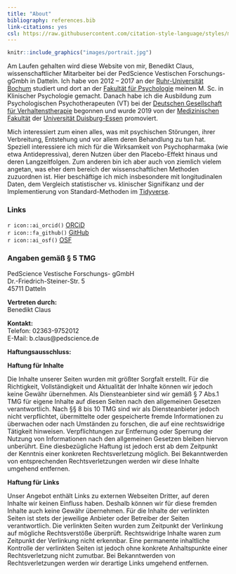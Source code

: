 ```yaml
---
title: "About"
bibliography: references.bib
link-citations: yes
csl: https://raw.githubusercontent.com/citation-style-language/styles/master/apa.csl
---
```



```r
knitr::include_graphics("images/portrait.jpg")
```

Am Laufen gehalten wird diese Website von mir, Benedikt Claus, wissenschaftlicher Mitarbeiter bei der PedScience Vestischen Forschungs-gGmbh in Datteln. Ich habe von 2012 -- 2017 an der [Ruhr-Universität Bochum](https://www.ruhr-uni-bochum.de/de)  studiert und dort an der [Fakultät für Psychologie](http://www.psy.ruhr-uni-bochum.de/index.html.de) meinen M. Sc. in Klinischer Psychologie gemacht. Danach habe ich die Ausbildung zum Psychologischen Psychotherapeuten (VT) bei der [Deutschen Gesellschaft für Verhaltenstherapie](https://www.dgvt.de/aktuelles/) begonnen und wurde 2019 von der [Medizinischen Fakultät](https://www.uni-due.de/med/) der [Universität Duisburg-Essen](https://www.uni-due.de/de/index.php) promoviert.

Mich interessiert zum einen alles, was mit psychischen Störungen, ihrer Verbreitung, Entstehung und vor allem deren Behandlung zu tun hat. Speziell interessiere ich mich für die Wirksamkeit von Psychopharmaka (wie etwa Antidepressiva), deren Nutzen über den Placebo-Effekt hinaus und deren Langzeitfolgen. Zum anderen bin ich aber auch von ziemlich vielem angetan, was eher dem bereich der wissenschaftlichen Methoden zuzuordnen ist. Hier beschäftige ich mich insbesondere mit longitudinalen Daten, dem Vergleich statistischer vs. klinischer Signifikanz und der Implementierung von Standard-Methoden im [Tidyverse](https://www.tidyverse.org/).

### Links 
`r icon::ai_orcid()`  [ORCiD](https://orcid.org/0000-0001-9501-0954)  
`r icon::fa_github()` [GitHub](https://github.com/benediktclaus)  
`r icon::ai_osf()` [OSF](https://osf.io/du5kq/)




### Angaben gemäß § 5 TMG

PedScience Vestische Forschungs- gGmbH   
Dr.-Friedrich-Steiner-Str. 5  
45711 Datteln

**Vertreten durch:**  
Benedikt Claus

**Kontakt:**  
Telefon: 02363-9752012  
E-Mail: b.claus@pedscience.de

**Haftungsausschluss:**

**Haftung für Inhalte**

Die Inhalte unserer Seiten wurden mit größter Sorgfalt erstellt. Für die Richtigkeit, Vollständigkeit und Aktualität der Inhalte können wir jedoch keine Gewähr übernehmen. Als Diensteanbieter sind wir gemäß § 7 Abs.1 TMG für eigene Inhalte auf diesen Seiten nach den allgemeinen Gesetzen verantwortlich. Nach §§ 8 bis 10 TMG sind wir als Diensteanbieter jedoch nicht verpflichtet, übermittelte oder gespeicherte fremde Informationen zu überwachen oder nach Umständen zu forschen, die auf eine rechtswidrige Tätigkeit hinweisen. Verpflichtungen zur Entfernung oder Sperrung der Nutzung von Informationen nach den allgemeinen Gesetzen bleiben hiervon unberührt. Eine diesbezügliche Haftung ist jedoch erst ab dem Zeitpunkt der Kenntnis einer konkreten Rechtsverletzung möglich. Bei Bekanntwerden von entsprechenden Rechtsverletzungen werden wir diese Inhalte umgehend entfernen.

**Haftung für Links**

Unser Angebot enthält Links zu externen Webseiten Dritter, auf deren Inhalte wir keinen Einfluss haben. Deshalb können wir für diese fremden Inhalte auch keine Gewähr übernehmen. Für die Inhalte der verlinkten Seiten ist stets der jeweilige Anbieter oder Betreiber der Seiten verantwortlich. Die verlinkten Seiten wurden zum Zeitpunkt der Verlinkung auf mögliche Rechtsverstöße überprüft. Rechtswidrige Inhalte waren zum Zeitpunkt der Verlinkung nicht erkennbar. Eine permanente inhaltliche Kontrolle der verlinkten Seiten ist jedoch ohne konkrete Anhaltspunkte einer Rechtsverletzung nicht zumutbar. Bei Bekanntwerden von Rechtsverletzungen werden wir derartige Links umgehend entfernen.